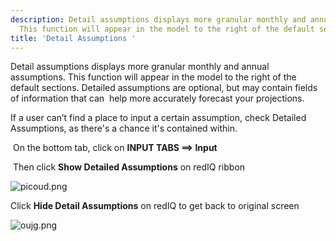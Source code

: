 ```yaml
---
description: Detail assumptions displays more granular monthly and annual assumptions
  This function will appear in the model to the right of the default sections Detailed...
title: 'Detail Assumptions '
---
```


Detail assumptions displays more granular monthly and annual assumptions. This function will appear in the model to the right of the default sections. Detailed assumptions are optional, but may contain fields of information that can  help more accurately forecast your projections.


If a user can’t find a place to input a certain assumption, check Detailed Assumptions, as there's a chance it's contained within.


 On the bottom tab, click on **INPUT TABS ==> Input**


 Then click **Show Detailed Assumptions** on redIQ ribbon


<Frame>
  <img src="https://rediq.zendesk.com/hc/article_attachments/360053927891/picoud.png" alt="picoud.png" />
</Frame>


Click **Hide Detail Assumptions** on redIQ to get back to original screen


<Frame>
  <img src="https://rediq.zendesk.com/hc/article_attachments/360053786652/oujg.png" alt="oujg.png" />
</Frame>